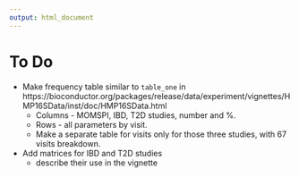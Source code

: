```yaml
---
output: html_document
---
```


# To Do


- Make frequency table similar to `table_one` in https://bioconductor.org/packages/release/data/experiment/vignettes/HMP16SData/inst/doc/HMP16SData.html
    - Columns - MOMSPI, IBD, T2D studies, number and %.
    - Rows - all parameters by visit. 
    - Make a separate table for visits only for those three studies, with 67 visits breakdown.

- Add matrices for IBD and T2D studies
    - describe their use in the vignette
